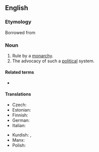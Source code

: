 ==English==
{{wikipedia}}

===Etymology===
Borrowed from {{bor|en|fr|monarchisme}}

===Noun===
{{en-noun|~}}

# Rule by a [[monarchy]].
# The advocacy of such a [[political]] system.

====Related terms====
* {{l|en|monarchist}}

====Translations====
{{trans-top|advocacy of the monarchistic political system}}
* Czech: {{t|cs|monarchismus|m}}
* Estonian: {{t|et|monarhism}}
* Finnish: {{t|fi|monarkismi}}
* German: {{t|de|Monarchismus|m}}
* Italian: {{t+|it|monarchismo|m}}
{{trans-mid}}
* Kurdish: {{t+|ku|monarşîzm|f}}, {{t+|ku|keyperestî|f}}
* Manx: {{t|gv|ard-reeaghys|m}}
* Polish: {{t|pl|monarchizm|m}}
{{trans-bottom}}